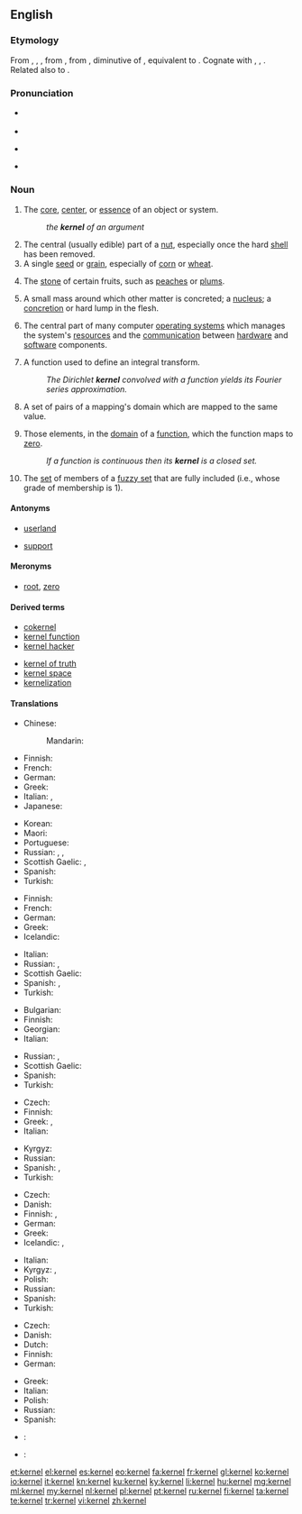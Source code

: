 {{wikipedia|dab=kernel}}
==English==

===Etymology===
From {{etyl|enm|en}} {{term|kernel|lang=enm}}, {{term|kirnel|lang=enm}}, {{term|kurnel|kürnel|lang=enm}}, from {{etyl|ang|en}} {{term|cyrnel|lang=ang}}, from {{etyl|gem-pro|en}} {{term/t|gem-pro|*kurnilaz}}, diminutive of {{term/t|gem-pro|*kurną||seed, grain, corn}}, equivalent to {{suffix|corn|le|lang=en}}. Cognate with {{langname|dum}} {{term|kernel|lang=dum}}, {{term|cornel|lang=dum}}, {{langname|gmh}} {{term|kornel|lang=gmh}}. Related also to {{langname|non}} {{term|kjarni||kernel|lang=non}}.

===Pronunciation===
* {{a|UK}} {{IPA|/ˈkɜː(ɹ).nəl/}}
* {{rhymes|ɜː(r)nəl}}
* {{a|US}} {{IPA|/ˈkɝnəl/}}
* {{homophones|lang=en|colonel}}

===Noun===
{{en-noun}}

# The [[core]], [[center]], or [[essence]] of an object or system.
#: ''the '''kernel''' of an argument''
# The central (usually edible) part of a [[nut]], especially once the hard [[shell]] has been removed.
# A single [[seed]] or [[grain]], especially of [[corn]] or [[wheat]].
# {{context|US|lang=en}} The [[stone]] of certain fruits, such as [[peach]]es or [[plum]]s.
# A small mass around which other matter is concreted; a [[nucleus]]; a [[concretion]] or hard lump in the flesh.
# {{context|computing|lang=en}} The central part of many computer [[operating system]]s which manages the system's [[resource]]s and the [[communication]] between [[hardware]] and [[software]] components.
# {{context|calculus|lang=en}} A function used to define an integral transform.
#: ''The Dirichlet '''kernel''' convolved with a function yields its Fourier series approximation.''
# {{context|mathematics|lang=en}} A set of pairs of a mapping's domain which are mapped to the same value.
# {{context|mathematics|algebra|lang=en}} Those elements, in the [[domain]] of a [[function]], which the function maps to [[zero]].
#: ''If a function is continuous then its '''kernel''' is a closed set.''
# {{context|mathematics|fuzzy set theory|lang=en}} The [[set]] of members of a [[fuzzy set]] that are fully included (i.e., whose grade of membership is 1).

====Antonyms====
* {{sense|computing}} [[userland]]
* {{sense|algebra}} [[support]]

====Meronyms====
* {{sense|algebra}} [[root]], [[zero]]

====Derived terms====
{{der-top}}
* [[cokernel]]
* [[kernel function]]
* [[kernel hacker]]
{{der-mid}}
* [[kernel of truth]]
* [[kernel space]]
* [[kernelization]]
{{der-bottom}}

====Translations====
{{trans-top|core or essence of an object or system}}
* Chinese:
*: Mandarin: {{t+|cmn|核心|tr=héxīn|sc=Hani}}
* Finnish: {{t+|fi|ydin}}
* French: {{t+|fr|noyau|m}}
* German: {{t+|de|Kern|m}}
* Greek: {{t+|el|πυρήνας|m|tr=pyrínas|sc=Grek}}
* Italian: {{t+|it|nucleo|m}}, {{t+|it|nocciolo|m}}
* Japanese: {{t+|ja|核心|tr=かくしん, kakushin|sc=Jpan}}
{{trans-mid}}
* Korean: {{t+|ko|핵심|tr=hexim|sc=Hang}}
* Maori: {{t|mi|karihi}}
* Portuguese: {{t+|pt|cerne|m}}
* Russian: {{t+|ru|ядро|n|tr=jadró|sc=Cyrl}}, {{t+|ru|суть|f|tr=sutʹ|sc=Cyrl}}, {{t+|ru|сущность|f|tr=súščnostʹ|sc=Cyrl}}
* Scottish Gaelic: {{t|gd|eitean|m}}, {{t|gd|cridhe|m}}
* Spanish: {{t+|es|núcleo|m}}
* Turkish: {{t+|tr|öz}}
{{trans-bottom}}

{{trans-top|central part of a nut}}
* Finnish: {{t+|fi|pähkinä}}
* French: {{t+|fr|noyau|m}}
* German: {{t+|de|Kern|m}}
* Greek: {{t+|el|πυρήνας|m|tr=pyrínas|sc=Grek}}
* Icelandic: {{t+|is|kjarni|m}}
{{trans-mid}}
* Italian: {{t+|it|gheriglio|m}}
* Russian: {{t+|ru|ядро|n|tr=jadró|sc=Cyrl}}, {{t+|ru|сердцевина|f|tr=serdcevína|sc=Cyrl}} {{qualifier|fruit}}
* Scottish Gaelic: {{t|gd|eitean|m}}
* Spanish: {{t+|es|almendra|f}}, {{t+|es|núcleo|m}}
* Turkish: {{t+|tr|göbek}}
{{trans-bottom}}

{{trans-top|single seed of corn or wheat}}
* Bulgarian: {{t+|bg|зърно|tr=zărnó|sc=Cyrl}}
* Finnish: {{t+|fi|jyvä}}
* Georgian: {{t|ka|მარცვალი|sc=Geor}}
* Italian: {{t+|it|chicco|m}}
{{trans-mid}}
* Russian: {{t+|ru|зерно|n|tr=zernó|sc=Cyrl}}, {{t+|ru|зёрнышко|n|tr=zjórnyško|sc=Cyrl}}
* Scottish Gaelic: {{t|gd|sìol|m}}
* Spanish: {{t+|es|grano|m}}
* Turkish: {{t+|tr|tane}}
{{trans-bottom}}

{{trans-top|(US) stone of certain fruits, such as peaches or plums}}
* Czech: {{t+|cs|pecka|f}}
* Finnish: {{t+|fi|kivi}}
* Greek: {{t+|el|πυρήνας|m|tr=pyrínas|sc=Grek}}, {{t+|el|κουκούτσι|n|tr=koukoútsi|sc=Grek}}
* Italian: {{t+|it|nocciolo|m}}
{{trans-mid}}
* Kyrgyz: {{t+|ky|өзөк|tr=özök}}
* Russian: {{t+|ru|косточка|f|tr=kóstočka}}
* Spanish: {{t+|es|hueso|m}}, {{t+|es|núcleo|m}}
* Turkish: {{t+|tr|çekirdek}}
{{trans-bottom}}

{{trans-top|(computing) central part of many computer operating systems}}
* Czech: {{t+|cs|jádro|n}}
* Danish: {{t|da|kerne|c}}
* Finnish: {{t|fi|käyttöjärjestelmäydin}}, {{t|fi|kerneli}}
* German: {{t|de|Betriebssystemkern|m}}
* Greek: {{t+|el|πυρήνας|m|tr=pyrínas|sc=Grek}}
* Icelandic: {{t+|is|kjarni|m}}, {{t|is|stýrikjarni|m}}
{{trans-mid}}
* Italian: {{t+|it|kernel|m}}
* Kyrgyz: {{t+|ky|өзөк|tr=özök}}, {{t+|ky|дан|tr=dan}}
* Polish: {{t+|pl|jądro|n}}
* Russian: {{t+|ru|ядро|n|tr=jadró}}
* Spanish: {{t+|es|núcleo}}
* Turkish: {{t+|tr|çekirdek}}
{{trans-bottom}}

{{trans-top|(mathematics, algebra) set of elements mapped to zero}}
* Czech: {{t+|cs|jádro|n}}
* Danish: {{t|da|kerne|c}}
* Dutch: {{t+|nl|kern|m|f}}
* Finnish: {{t+|fi|ydin}}
* German: {{t+|de|Kern|m}}
{{trans-mid}}
* Greek: {{t+|el|πυρήνας|m|tr=pyrínas|sc=Grek}}
* Italian: {{t+|it|nucleo|m}}
* Polish: {{t+|pl|jądro|n}}
* Russian: {{t+|ru|ядро|n|tr=jadró}}
* Spanish: {{t+|es|núcleo|m}}
{{trans-bottom}}

{{trans-top|(mathematics,fuzzy set theory) Set of members of a fuzzy set that are fully included}}
{{trans-mid}}
{{trans-bottom}}

{{checktrans-top}}
* {{ttbc|eo}}: {{t|eo|kerno}}
{{trans-mid}}
* {{ttbc|ka}}: {{t|ka|მარცვალი|tr=marc'vali}}
{{trans-bottom}}

[[et:kernel]]
[[el:kernel]]
[[es:kernel]]
[[eo:kernel]]
[[fa:kernel]]
[[fr:kernel]]
[[gl:kernel]]
[[ko:kernel]]
[[io:kernel]]
[[it:kernel]]
[[kn:kernel]]
[[ku:kernel]]
[[ky:kernel]]
[[li:kernel]]
[[hu:kernel]]
[[mg:kernel]]
[[ml:kernel]]
[[my:kernel]]
[[nl:kernel]]
[[pl:kernel]]
[[pt:kernel]]
[[ru:kernel]]
[[fi:kernel]]
[[ta:kernel]]
[[te:kernel]]
[[tr:kernel]]
[[vi:kernel]]
[[zh:kernel]]